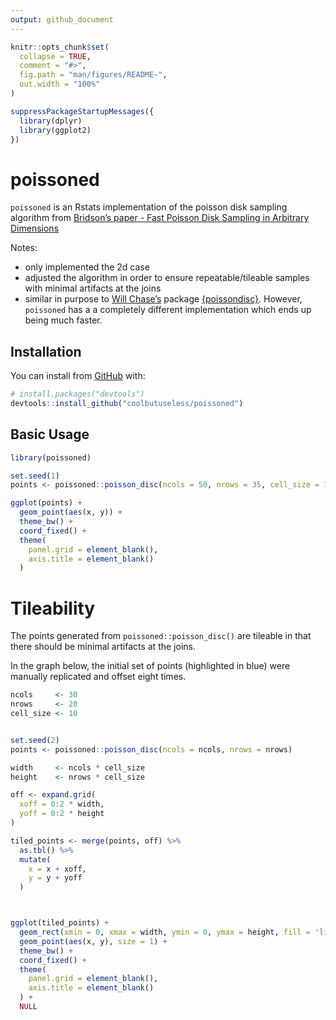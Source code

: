 ```yaml
---
output: github_document
---
```


<!-- README.md is generated from README.Rmd. Please edit that file -->

```r
knitr::opts_chunk$set(
  collapse = TRUE,
  comment = "#>",
  fig.path = "man/figures/README-",
  out.width = "100%"
)

suppressPackageStartupMessages({
  library(dplyr)
  library(ggplot2)
})

```
# poissoned

<!-- badges: start -->
<!-- badges: end -->

`poissoned` is an Rstats implementation of the poisson disk sampling algorithm from 
[Bridson's paper - Fast Poisson Disk Sampling in Arbitrary Dimensions](https://www.cs.ubc.ca/~rbridson/docs/bridson-siggraph07-poissondisk.pdf)

Notes:

* only implemented the 2d case
* adjusted the algorithm in order to ensure repeatable/tileable samples with 
  minimal artifacts at the joins
* similar in purpose to [Will Chase's](https://twitter.com/W_R_Chase) package [{poissondisc}](https://github.com/will-r-chase/poissondisc). However, `poissoned`
has a a completely different implementation which ends up being much faster.


## Installation

You can install from [GitHub](https://github.com/coolbutuseless/poissoned) with:

``` r
# install.packages("devtools")
devtools::install_github("coolbutuseless/poissoned")
```
## Basic Usage



```r
library(poissoned)

set.seed(1)
points <- poissoned::poisson_disc(ncols = 50, nrows = 35, cell_size = 10, verbose = TRUE)

ggplot(points) +
  geom_point(aes(x, y)) +
  theme_bw() +
  coord_fixed() +
  theme(
    panel.grid = element_blank(),
    axis.title = element_blank()
  ) 
```


# Tileability

The points generated from `poissoned::poisson_disc()` are tileable in that there 
should be minimal artifacts at the joins.

In the graph below, the initial set of points (highlighted in blue) were manually replicated
and offset eight times.

```r
ncols     <- 30
nrows     <- 20
cell_size <- 10


set.seed(2)
points <- poissoned::poisson_disc(ncols = ncols, nrows = nrows)

width     <- ncols * cell_size
height    <- nrows * cell_size

off <- expand.grid(
  xoff = 0:2 * width,
  yoff = 0:2 * height
)

tiled_points <- merge(points, off) %>%
  as.tbl() %>%
  mutate(
    x = x + xoff,
    y = y + yoff
  )



ggplot(tiled_points) +
  geom_rect(xmin = 0, xmax = width, ymin = 0, ymax = height, fill = 'lightblue') +
  geom_point(aes(x, y), size = 1) +
  theme_bw() +
  coord_fixed() +
  theme(
    panel.grid = element_blank(),
    axis.title = element_blank()
  ) +
  NULL
```




